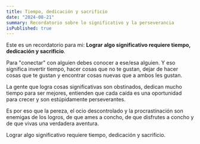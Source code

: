 ```yaml
---
title: Tiempo, dedicación y sacrificio
date: "2024-08-21"
summary: Recordatorio sobre lo significativo y la perseverancia
isPublished: true
---
```


Este es un recordatorio para mi: **Lograr algo significativo requiere tiempo, dedicación y sacrificio**.

Para "conectar" con alguien debes conocer a ese/esa alguien. Y eso significa invertir tiempo, hacer cosas que no te gustan, dejar de hacer cosas que te gustan y encontrar cosas nuevas que a ambos les gustan.

La gente que logra cosas significativas son obstinados, dedican mucho tiempo para ser mejores, entienden que cada caída es una oportunidad para crecer y son estúpidamente perseverantes.

Es por eso que la pereza, el ocio descontrolado y la procrastinación son enemigas de los logros, de que ames a concho, de que disfrutes a concho y de que vivas una verdadera aventura.

Lograr algo significativo requiere tiempo, dedicación y sacrificio.